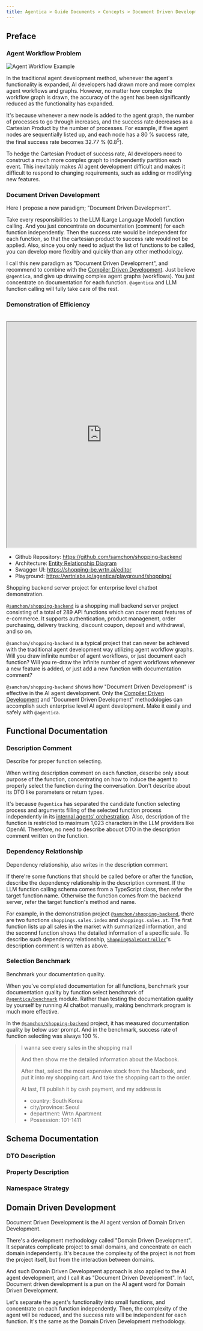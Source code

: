 ```yaml
---
title: Agentica > Guide Documents > Concepts > Document Driven Development
---
```





## Preface
### Agent Workflow Problem
![Agent Workflow Example](/images/docs/concepts/agent-workflow-example.png)

In the traditional agent development method, whenever the agent's functionality is expanded, AI developers had drawn more and more complex agent workflows and graphs. However, no matter how complex the workflow graph is drawn, the accuracy of the agent has been significantly reduced as the functionality has expanded.

It's because whenever a new node is added to the agent graph, the number of processes to go through increases, and the success rate decreases as a Cartesian Product by the number of processes. For example, if five agent nodes are sequentially listed up, and each node has a 80 % success rate, the final success rate becomes 32.77 % (0.8<sup>5</sup>).

To hedge the Cartesian Product of success rate, AI developers need to construct a much more complex graph to independently partition each event. This inevitably makes AI agent development difficult and makes it difficult to respond to changing requirements, such as adding or modifying new features.

### Document Driven Development
Here I propose a new paradigm; "Document Driven Development".

Take every responsibilities to the LLM (Large Language Model) function calling. And you just concentrate on documentation (comment) for each function independently. Then the success rate would be independent for each function, so that the cartesian product to success rate would not be applied. Also, since you only need to adjust the list of functions to be called, you can develop more flexibly and quickly than any other methodology.

I call this new paradigm as "Document Driven Development", and recommend to combine with the [Compiler Driven Development](/docs/concepts/compiler-driven-development). Just believe `@agentica`, and give up drawing complex agent graphs (workflows). You just concentrate on documentation for each function. `@agentica` and LLM function calling will fully take care of the rest.

### Demonstration of Efficiency
<br/>
<iframe src="https://www.youtube.com/embed/RAzYo02HTXA" 
        title="Shopping A.I. Chatbot built with Nestia" 
        width="100%" 
        height="600" 
        allow="accelerometer; autoplay; clipboard-write; encrypted-media; gyroscope; picture-in-picture; web-share" referrerPolicy="strict-origin-when-cross-origin" 
        allowFullScreen></iframe>

  - Github Repository: https://github.com/samchon/shopping-backend
  - Architecture: [Entity Relationship Diagram](https://github.com/samchon/shopping-backend/blob/master/docs/ERD.md)
  - Swagger UI: https://shopping-be.wrtn.ai/editor
  - Playground: https://wrtnlabs.io/agentica/playground/shopping/

Shopping backend server project for enterprise level chatbot demonstration.

[`@samchon/shopping-backend`](https://github.com/samchon/shopping-backend) is a shopping mall backend server project consisting of a total of 289 API functions which can cover most features of e-commerce. It supports authentication, product managenent, order purchasing, delivery tracking, discount coupon, deposit and withdrawal, and so on.

`@samchon/shopping-backend` is a typical project that can never be achieved with the traditional agent development way utilizing agent workflow graphs. Will you draw infinite number of agent workflows, or just document each function? Will you re-draw the infinite number of agent workflows whenever a new feature is added, or just add a new function with documentation comment?

`@samchon/shopping-backend` shows how "Document Driven Development" is effective in the AI agent development. Only the [Compiler Driven Development](/docs/concepts/compiler-driven-development) and "Document Driven Development" methodologies can accomplish such enterprise level AI agent development. Make it easily and safely with `@agentica`.




## Functional Documentation
### Description Comment
<BbsArticleServiceSnippet />

Describe for proper function selecting.

When writing description comment on each function, describe only about purpose of the function, concentrating on how to induce the agent to properly select the function during the conversation. Don't describe about its DTO like parameters or return types.

It's because `@agentica` has separated the candidate function selecting process and arguments filling of the selected function process independently in its [internal agents' orchestration](/docs/concepts/function-calling/#orchestration-strategy). Also, description of the function is restricted to maximum 1,023 characters in the LLM providers like OpenAI. Therefore, no need to describe abouot DTO in the description comment written on the function.

### Dependency Relationship
<ShoppingSaleControllerSnippet />

Dependency relationship, also writes in the description comment.

If there're some functions that should be called before or after the function, describe the dependency relationship in the description comment. If the LLM function calling schema comes from a TypeScript class, then refer the target function name. Otherwise the function comes from the backend server, refer the target function's method and name.

For example, in the demonstration project [`@samchon/shopping-backend`](https://github.com/samchon/shopping-backend), there are two functions `shoppings.sales.index` and `shoppings.sales.at`. The first function lists up all sales in the market with summarized information, and the seconnd function shows the detailed information of a specific sale. To describe such dependency relationship, [`ShoppingSaleController`](https://github.com/samchon/shopping-backend/blob/master/src/controllers/shoppings/base/sales/ShoppingSaleController.ts)'s description comment is written as above. 

### Selection Benchmark
Benchmark your documentation quality.

When you've completed documentation for all functions, benchmark your documentation quality by function select benchmark of [`@agentica/benchmark`](/docs/plugins/benchmark) module. Rather than testing the documentation quality by yourself by running AI chatbot manually, making benchmark program is much more effective.

In the [`@samchon/shopping-backend`](https://github.com/samchon/shopping-backend) project, it has measured documentation quality by below user prompt. And in the benchmark, success rate of function selecting was always 100 %.

> I wanna see every sales in the shopping mall
> 
> And then show me the detailed information about the Macbook.
> 
> After that, select the most expensive stock from the Macbook, and put it into my shopping cart. And take the shopping cart to the order.
> 
> At last, I'll publish it by cash payment, and my address is
> 
>   - country: South Korea
>   - city/province: Seoul
>   - department: Wrtn Apartment
>   - Possession: 101-1411




## Schema Documentation
### DTO Description
<DocumentationStrategyDtoDescriptionSnippet />

### Property Description
<DocumentationStrategyPropertyDescriptionSnippet />

### Namespace Strategy
<DocumentationStrategyNamespaceSnippet />




## Domain Driven Development
Document Driven Development is the AI agent ​​version of Domain Driven Development.

There's a development methodology called "Domain Driven Development". It separates complicate project to small domains, and concentrate on each domain independently. It's because the complexity of the project is not from the project itself, but from the interaction between domains.

And such Domain Driven Development approach is also applied to the AI agent development, and I call it as "Document Driven Development". In fact, Document driven development is a pun on the AI ​​agent word for Domain Driven Development.

Let's separate the agent's functionality into small functions, and concentrate on each function independently. Then, the complexity of the agent will be reduced, and the success rate will be independent for each function. It's the same as the Domain Driven Development methodology.